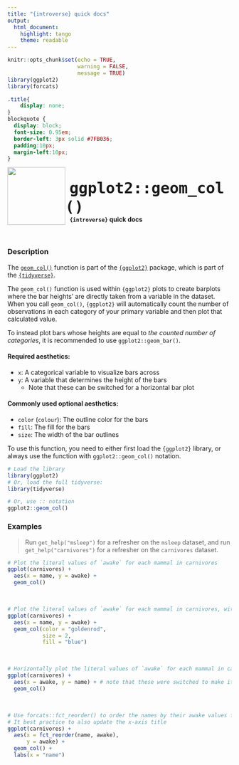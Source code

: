 ```yaml
---
title: "{introverse} quick docs"
output: 
  html_document:
    highlight: tango
    theme: readable
---
```



```r
knitr::opts_chunk$set(echo = TRUE, 
                      warning = FALSE, 
                      message = TRUE)
library(ggplot2)
library(forcats)
```

```css
.title{
    display: none;
}
blockquote {
  display: block;
  font-size: 0.95em;
  border-left: 3px solid #7FB036;
  padding:10px;
  margin-left:10px;
}
```

<div>
<br>
 <img src = "logo.png" style = "float:left;height:130px;margin-top:-20px;">
 <span style = "font-weight:bold;font-size:40px;"> 
  &nbsp;<code>ggplot2::geom_col()</code>
 </span>
 <br>
 <b>&nbsp;&nbsp;&nbsp;<code>{introverse}</code> quick docs</b>
</div>
<br>

### Description

The [`geom_col()`](https://ggplot2.tidyverse.org/reference/geom_col.html) function is part of the [`{ggplot2}`](https://ggplot2.tidyverse.org/) package, which is part of the [`{tidyverse}`](https://www.tidyverse.org/).

The `geom_col()` function is used within `{ggplot2}` plots to create barplots where the bar heights' are directly taken from a variable in the dataset. When you call `geom_col()`, `{ggplot2}` will automatically count the number of observations in each category of your primary variable and then plot that calculated value.

To instead plot bars whose heights are equal to _the counted number of categories_, it is recommended to use `ggplot2::geom_bar()`.


#### Required aesthetics:

+ `x`: A categorical variable to visualize bars across
+ `y`: A variable that determines the height of the bars
  + Note that these can be switched for a horizontal bar plot

#### Commonly used optional aesthetics:

+ `color` (`colour`): The outline color for the bars
+ `fill`: The fill for the bars
+ `size`: The width of the bar outlines


<!-- Add the following if the topic is a function that does NOT come with base R, and uncomment/fill in the subsequent multiline HTML comment: -->
To use this function, you need to either first load the `{ggplot2}` library, or always use the function with `ggplot2::geom_col()` notation.

```r
# Load the library
library(ggplot2)
# Or, load the full tidyverse:
library(tidyverse)

# Or, use :: notation
ggplot2::geom_col()
```



### Examples

> Run `get_help("msleep")` for a refresher on the `msleep` dataset, and run `get_help("carnivores")` for a refresher on the `carnivores` dataset.


```r
# Plot the literal values of `awake` for each mammal in carnivores
ggplot(carnivores) + 
  aes(x = name, y = awake) + 
  geom_col()
```

<br>


```r
# Plot the literal values of `awake` for each mammal in carnivores, with additional stylings
ggplot(carnivores) + 
  aes(x = name, y = awake) + 
  geom_col(color = "goldenrod",
           size = 2,
           fill = "blue")
```

<br>
```r
# Horizontally plot the literal values of `awake` for each mammal in carnivores
ggplot(carnivores) + 
  aes(x = awake, y = name) + # note that these were switched to make it horizontal
  geom_col()
```

<br>

```r
# Use forcats::fct_reorder() to order the names by their awake values for a cleaner look
# It best practice to also update the x-axis title 
ggplot(carnivores) + 
  aes(x = fct_reorder(name, awake), 
      y = awake) + 
  geom_col() + 
  labs(x = "name")
```

